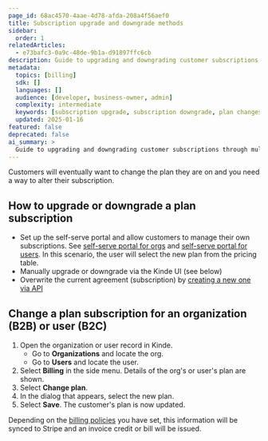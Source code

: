 ```yaml
---
page_id: 68ac4570-4aae-4d78-afda-208a4f56aef0
title: Subscription upgrade and downgrade methods
sidebar:
  order: 1
relatedArticles:
  - e73bafc3-0a9c-48de-9b1a-d91897ffc6cb
description: Guide to upgrading and downgrading customer subscriptions including self-serve portal, manual changes, and API methods.
metadata:
  topics: [billing]
  sdk: []
  languages: []
  audience: [developer, business-owner, admin]
  complexity: intermediate
  keywords: [subscription upgrade, subscription downgrade, plan changes, self-serve portal, API, billing policies]
  updated: 2025-01-16
featured: false
deprecated: false
ai_summary: >
  Guide to upgrading and downgrading customer subscriptions through multiple methods including self-serve portal and API.
---
```


Customers will eventually want to change the plan they are on and you need a way to alter their subscription.

## How to upgrade or downgrade a plan subscription

- Set up the self-serve portal and allow customers to manage their own subscriptions. See [self-serve portal for orgs](/build/set-up-options/self-serve-portal-for-orgs/) and [self-serve portal for users](/build/set-up-options/self-serve-portal-for-users/). In this scenario, the user will select the new plan from the pricing table.
- Manually upgrade or downgrade via the Kinde UI (see below)
- Overwrite the current agreement (subscription) by [creating a new one via API](/kinde-apis/management/#tag/billing-agreements/post/api/v1/billing/agreements/)

## Change a plan subscription for an organization (B2B) or user (B2C)

1. Open the organization or user record in Kinde.
   - Go to **Organizations** and locate the org.
   - Go to **Users** and locate the user. 
2. Select **Billing** in the side menu. Details of the org's or user's plan are shown.
3. Select **Change plan**.
4. In the dialog that appears, select the new plan.
5. Select **Save**. The customer's plan is now updated.

Depending on the [billing policies](/billing/manage-plans/upgrade-downgrade-plans/) you have set, this information will be synced to Stripe and an invoice credit or bill will be issued.
